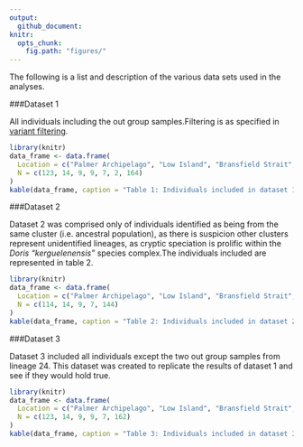 ```yaml
---
output:
  github_document:
knitr:
  opts_chunk:
    fig.path: "figures/"
---
```

The following is a list and description of the various data sets used in the analyses.

###Dataset 1

All individuals including the out group samples.Filtering is as specified in [variant filtering](3_variant_filtering.md).

```r
library(knitr)
data_frame <- data.frame(
  Location = c("Palmer Archipelago", "Low Island", "Bransfield Strait", "King George Island", "Elephant Island", "Outgroup (lineage 24)", "Total"),
  N = c(123, 14, 9, 9, 7, 2, 164)
)
kable(data_frame, caption = "Table 1: Individuals included in dataset 1.")
```
###Dataset 2

Dataset 2 was comprised only of individuals identified as being from the same cluster (i.e. ancestral population), as there is suspicion other clusters represent unidentified lineages, as 
cryptic speciation is prolific within the *Doris "kerguelenensis"* species complex.The individuals included are represented in table 2.

```r
library(knitr)
data_frame <- data.frame(
  Location = c("Palmer Archipelago", "Low Island", "Bransfield Strait", "Elephant Island", "Total"),
  N = c(114, 14, 9, 7, 144)
)
kable(data_frame, caption = "Table 2: Individuals included in dataset 2.")
```

###Dataset 3

Dataset 3 included all individuals except the two out group samples from lineage 24. This dataset was created to replicate the results of dataset 1 and see if they would hold true.

```r
library(knitr)
data_frame <- data.frame(
  Location = c("Palmer Archipelago", "Low Island", "Bransfield Strait", "King George Island", "Elephant Island", "Total"),
  N = c(123, 14, 9, 9, 7, 162)
)
kable(data_frame, caption = "Table 3: Individuals included in dataset 3.")
```